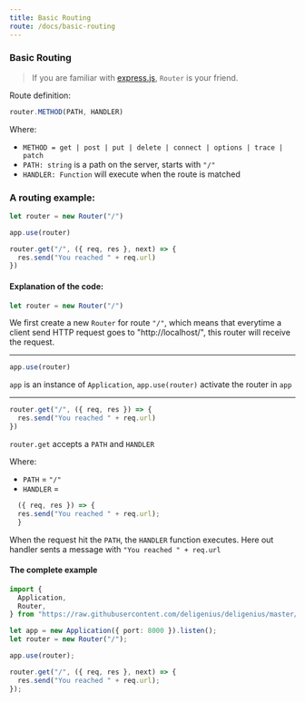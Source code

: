```yaml
---
title: Basic Routing
route: /docs/basic-routing
---
```


### Basic Routing

> If you are familiar with [express.js](https://expressjs.com/),
> `Router` is your friend.

Route definition:

```ts
router.METHOD(PATH, HANDLER)
```

Where: 
 - ```METHOD = get | post | put | delete | connect | options | trace | patch```
 - ```PATH: string``` is a path on the server, starts with ```"/"```
 - ```HANDLER: Function``` will execute when the route is matched

### A routing example:

```ts
let router = new Router("/")

app.use(router)

router.get("/", ({ req, res }, next) => {
  res.send("You reached " + req.url)
})
```

#### Explanation of the code:

```ts
let router = new Router("/")
```

We first create a new `Router` for route `"/"`, which means that
everytime a client send HTTP request goes to "http://localhost/", this router
will receive the request.

---

```ts
app.use(router)
```

`app` is an instance of `Application`,
`app.use(router)` activate the router in `app`

---

```ts
router.get("/", ({ req, res }) => {
  res.send("You reached " + req.url)
})
```

`router.get` accepts a `PATH` and `HANDLER`

Where:
- `PATH` = `"/"`
- `HANDLER` = 
```ts
  ({ req, res }) => {
  res.send("You reached " + req.url);
  }
```

When the request hit the ```PATH```, the ```HANDLER``` function executes.
Here out handler sents a message with ```"You reached " + req.url```

#### The complete example 

```ts
import {
  Application,
  Router,
} from "https://raw.githubusercontent.com/deligenius/deligenius/master/mod.ts";

let app = new Application({ port: 8000 }).listen();
let router = new Router("/");

app.use(router);

router.get("/", ({ req, res }, next) => {
  res.send("You reached " + req.url);
});
```